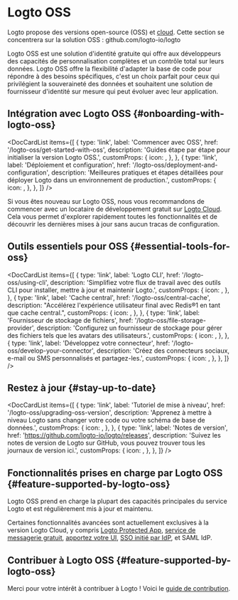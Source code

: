
# Logto OSS

Logto propose des versions open-source (OSS) et [cloud](/logto-cloud). Cette section se concentrera sur la solution OSS : <Url type="inline" href="https://github.com/logto-io/logto">github.com/logto-io/logto</Url>

Logto OSS est une solution d'identité gratuite qui offre aux développeurs des capacités de personnalisation complètes et un contrôle total sur leurs données. Logto OSS offre la flexibilité d'adapter la base de code pour répondre à des besoins spécifiques, c'est un choix parfait pour ceux qui privilégient la souveraineté des données et souhaitent une solution de fournisseur d'identité sur mesure qui peut évoluer avec leur application.

## Intégration avec Logto OSS \{#onboarding-with-logto-oss}

<DocCardList
  items={[
    {
      type: 'link',
      label: 'Commencer avec OSS',
      href: '/logto-oss/get-started-with-oss',
      description: 'Guides étape par étape pour initialiser la version Logto OSS.',
      customProps: {
        icon: <RocketIcon />,
      },
    },
    {
      type: 'link',
      label: 'Déploiement et configuration',
      href: '/logto-oss/deployment-and-configuration',
      description:
        'Meilleures pratiques et étapes détaillées pour déployer Logto dans un environnement de production.',
      customProps: {
        icon: <GearIcon />,
      },
    },
  ]}
/>

<Admonition type="tip" title="Besoin d'un démarrage rapide ?">

Si vous êtes nouveau sur Logto OSS, nous vous recommandons de commencer avec un locataire de développement gratuit sur [Logto Cloud](https://cloud.logto.io). Cela vous permet d'explorer rapidement toutes les fonctionnalités et de découvrir les dernières mises à jour sans aucun tracas de configuration.

</Admonition>

## Outils essentiels pour OSS \{#essential-tools-for-oss}

<DocCardList
  items={[
    {
      type: 'link',
      label: 'Logto CLI',
      href: '/logto-oss/using-cli',
      description:
        'Simplifiez votre flux de travail avec des outils CLI pour installer, mettre à jour et maintenir Logto.',
      customProps: {
        icon: <CliIcon />,
      },
    },
    {
      type: 'link',
      label: 'Cache central',
      href: '/logto-oss/central-cache',
      description:
        "Accélérez l'expérience utilisateur final avec Redis®1 en tant que cache central.",
      customProps: {
        icon: <CentralCacheIcon />,
      },
    },
    {
      type: 'link',
      label: 'Fournisseur de stockage de fichiers',
      href: '/logto-oss/file-storage-provider',
      description:
        'Configurez un fournisseur de stockage pour gérer des fichiers tels que les avatars des utilisateurs.',
      customProps: {
        icon: <FileStorageIcon />,
      },
    },
    {
      type: 'link',
      label: 'Développez votre connecteur',
      href: '/logto-oss/develop-your-connector',
      description: 'Créez des connecteurs sociaux, e-mail ou SMS personnalisés et partagez-les.',
      customProps: {
        icon: <ConnectorsIcon />,
      },
    },
  ]}
/>
## Restez à jour \{#stay-up-to-date}

<DocCardList
  items={[
    {
      type: 'link',
      label: 'Tutoriel de mise à niveau',
      href: '/logto-oss/upgrading-oss-version',
      description:
        'Apprenez à mettre à niveau Logto sans changer votre code ou votre schéma de base de données.',
      customProps: {
        icon: <UpdateIcon />,
      },
    },
    {
      type: 'link',
      label: 'Notes de version',
      href: 'https://github.com/logto-io/logto/releases',
      description:
        'Suivez les notes de version de Logto sur GitHub, vous pouvez trouver tous les journaux de version ici.',
      customProps: {
        icon: <DocumentIcon />,
      },
    },
  ]}
/>

## Fonctionnalités prises en charge par Logto OSS \{#feature-supported-by-logto-oss}

Logto OSS prend en charge la plupart des capacités principales du service Logto et est régulièrement mis à jour et maintenu.

Certaines fonctionnalités avancées sont actuellement exclusives à la version Logto Cloud, y compris [Logto Protected App](/integrate-logto/protected-app/), [service de messagerie gratuit](/connectors/email-connectors/built-in-email-service), [apportez votre UI](/customization/bring-your-ui), [SSO initié par IdP](/end-user-flows/enterprise-sso/idp-initiated-sso), et SAML IdP.

## Contribuer à Logto OSS \{#feature-supported-by-logto-oss}

Merci pour votre intérêt à contribuer à Logto ! Voici le [guide de contribution](/logto-oss/contribution).
